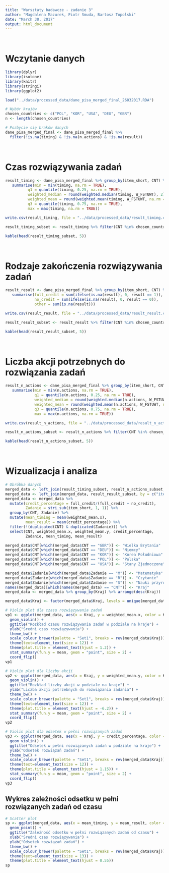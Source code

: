 ```yaml
---
title: "Warsztaty badawcze - zadanie 3"
author: "Magdalena Mazurek, Piotr Smuda, Bartosz Topolski"
date: "March 30, 2017"
output: html_document
---
```


<br>

# Wczytanie danych

```r
library(dplyr)
library(isotone)
library(knitr)
library(stringi)
library(ggplot2)

load("../data/processed_data/dane_pisa_merged_final_26032017.RDA")

# Wybór krajów
chosen_countries <- c("POL", "KOR", "USA", "DEU", "GBR")
n <- length(chosen_countries)

# Pozbycie się braków danych
dane_pisa_merged_final <- dane_pisa_merged_final %>% 
  filter(!is.na(timing) & !is.na(n.actions) & !is.na(result))
```

<br>

# Czas rozwiązywania zadań

```r
result_timing <- dane_pisa_merged_final %>% group_by(item_short, CNT) %>% 
   summarise(min = min(timing, na.rm = TRUE),
          q1 = quantile(timing, 0.25, na.rm = TRUE),
          weighted_median = round(weighted.median(timing, W_FSTUWT), 2),
          weighted_mean = round(weighted.mean(timing, W_FSTUWT, na.rm = TRUE), 2),
          q3 = quantile(timing, 0.75, na.rm = TRUE),
          max = max(timing, na.rm = TRUE))

write.csv(result_timing, file = "../data/processed_data/result_timing.csv", row.names = FALSE)

result_timing_subset <- result_timing %>% filter(CNT %in% chosen_countries)

kable(head(result_timing_subset, 5))
```

<br>

# Rodzaje zakończenia rozwiązywania zadań

```r
result_result <- dane_pisa_merged_final %>% group_by(item_short, CNT) %>% 
   summarise(full_credit = sum(ifelse(is.na(result), 0, result == 1)),
             no_credit = sum(ifelse(is.na(result), 0, result == 0)),
             other = sum(is.na(result)))

write.csv(result_result, file = "../data/processed_data/result_result.csv", row.names = FALSE)

result_result_subset <- result_result %>% filter(CNT %in% chosen_countries)

kable(head(result_result_subset, 5))
```

<br>

# Liczba akcji potrzebnych do rozwiązania zadań

```r
result_n_actions <- dane_pisa_merged_final %>% group_by(item_short, CNT) %>% 
   summarise(min = min(n.actions, na.rm = TRUE),
             q1 = quantile(n.actions, 0.25, na.rm = TRUE),
             weighted_median = round(weighted.median(n.actions, W_FSTUWT), 2),
             weighted_mean = round(weighted.mean(n.actions, W_FSTUWT, na.rm = TRUE), 2),
             q3 = quantile(n.actions, 0.75, na.rm = TRUE),
             max = max(n.actions, na.rm = TRUE))

write.csv(result_n_actions, file = "../data/processed_data/result_n_actions.csv", row.names = FALSE)

result_n_actions_subset <- result_n_actions %>% filter(CNT %in% chosen_countries)

kable(head(result_n_actions_subset, 5))
```

<br>

# Wizualizacja i analiza

```r
# Obróbka danych
merged_data <- left_join(result_timing_subset, result_n_actions_subset, by = c("item_short", "CNT"))
merged_data <- left_join(merged_data, result_result_subset, by = c("item_short", "CNT"))
merged_data <- merged_data %>% 
  mutate(credit_percentage = full_credit/(full_credit + no_credit),
         Zadanie = stri_sub(item_short, 1, 1)) %>%
  group_by(CNT, Zadanie) %>%
  mutate(mean_timing = mean(weighted_mean.x),
         mean_result = mean(credit_percentage)) %>%
  filter(!(duplicated(CNT) & duplicated(Zadanie))) %>%
  select(CNT, weighted_mean.x, weighted_mean.y, credit_percentage, 
         Zadanie, mean_timing, mean_result)

merged_data$CNT[which(merged_data$CNT == "GBR")] <- "Wielka Brytania"
merged_data$CNT[which(merged_data$CNT == "DEU")] <- "Niemcy"
merged_data$CNT[which(merged_data$CNT == "KOR")] <- "Korea Południowa"
merged_data$CNT[which(merged_data$CNT == "POL")] <- "Polska"
merged_data$CNT[which(merged_data$CNT == "USA")] <- "Stany Zjednoczone"

merged_data$Zadanie[which(merged_data$Zadanie == "M")] <- "Matematyka"
merged_data$Zadanie[which(merged_data$Zadanie == "R")] <- "Czytanie"
merged_data$Zadanie[which(merged_data$Zadanie == "S")] <- "Nauki przyrodnicze"
names(merged_data)[which(names(merged_data) == "CNT")] <- "Kraj"
merged_data <- merged_data %>% group_by(Kraj) %>% arrange(desc(Kraj))

merged_data$Kraj <- factor(merged_data$Kraj, levels = unique(merged_data$Kraj))

# Violin plot dla czasu rozwiązywania zadań
vp1 <- ggplot(merged_data, aes(x = Kraj, y = weighted_mean.x, color = Kraj)) + 
  geom_violin() + 
  ggtitle("Rozkład czasu rozwiązywania zadań w podziale na kraje") + 
  ylab("Średni czas rozwiązywania") +
  theme_bw() +
  scale_colour_brewer(palette = "Set1", breaks = rev(merged_data$Kraj)) +
  theme(text=element_text(size = 12)) + 
  theme(plot.title = element_text(hjust = 1.2)) + 
  stat_summary(fun.y = mean, geom = "point", size = 2) + 
  coord_flip()
vp1

# Violin plot dla liczby akcji
vp2 <- ggplot(merged_data, aes(x = Kraj, y = weighted_mean.y, color = Kraj)) + 
  geom_violin() + 
  ggtitle("Rozkład liczby akcji w podziale na kraje") + 
  ylab("Liczba akcji potrzebnych do rozwiązania zadania") +
  theme_bw() +
  scale_colour_brewer(palette = "Set1", breaks = rev(merged_data$Kraj)) +
  theme(text=element_text(size = 12)) + 
  theme(plot.title = element_text(hjust = -6.2)) + 
  stat_summary(fun.y = mean, geom = "point", size = 2) + 
  coord_flip()
vp2

# Violin plot dla odsetek w pełni rozwiązanych zadań
vp3 <- ggplot(merged_data, aes(x = Kraj, y = credit_percentage, color = Kraj)) + 
  geom_violin() + 
  ggtitle("Odsetek w pełni rozwiązanych zadań w podziale na kraje") + 
  ylab("Odsetek rozwiązań zadań") +
  theme_bw() +
  scale_colour_brewer(palette = "Set1", breaks = rev(merged_data$Kraj)) +
  theme(text=element_text(size = 12)) + 
  theme(plot.title = element_text(hjust = 1.15)) + 
  stat_summary(fun.y = mean, geom = "point", size = 2) + 
  coord_flip()
vp3
```

## Wykres zależności odsetku w pełni rozwiązanych zadań od czasu

```r
# Scatter plot
sp <- ggplot(merged_data, aes(x = mean_timing, y = mean_result, color = Kraj, shape = Zadanie)) + 
  geom_point() +
  ggtitle("Zależność odsetku w pełni rozwiązanych zadań od czasu") + 
  xlab("Średni czas rozwiązywania") +
  ylab("Odsetek rozwiązań zadań") +
  theme_bw() +
  scale_colour_brewer(palette = "Set1", breaks = rev(merged_data$Kraj)) +
  theme(text=element_text(size = 13)) + 
  theme(plot.title = element_text(hjust = 0.55))
sp
```
